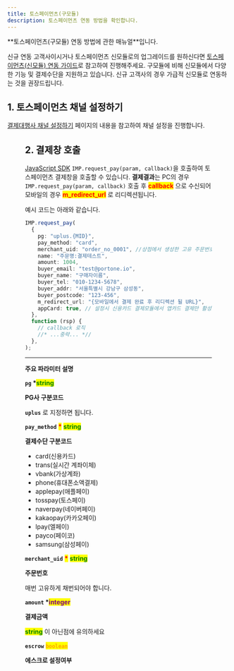```yaml
---
title: 토스페이먼츠(구모듈)
description: 토스페이먼츠 연동 방법을 확인합니다.
---
```



<Hint style="warning">
  **토스페이먼츠(구모듈) 연동 방법에 관한 매뉴얼**입니다.

  신규 연동 고객사이시거나 토스페이먼츠 신모듈로의 업그레이드를 원하신다면 [토스페이먼츠(신모듈) 연동 가이드](newtoss/readme)로 참고하여 진행해주세요.
  구모듈에 비해 신모듈에서 다양한 기능 및 결제수단을 지원하고 있습니다. 신규 고객사의 경우 가급적 신모듈로 연동하는 것을 권장드립니다.
</Hint>

## 1. 토스페이먼츠 채널 설정하기

[결제대행사 채널 설정하기](../../ready/readme#3-결제대행사-채널-설정하기) 페이지의 내용을 참고하여 채널 설정을 진행합니다.

<Figure src="/gitbook-assets/ko/screenshot 2022-05-29 7.38.40.png" />

## 2. 결제창 호출

[JavaScript SDK](../../sdk/javascript-sdk-old/readme) `IMP.request_pay(param, callback)`을 호출하여
토스페이먼츠 결제창을 호출할 수 있습니다.
**결제결과**는 PC의 경우 `IMP.request_pay(param, callback)` 호출 후
<mark style="color:red;">**callback**</mark> 으로 수신되어
모바일의 경우 <mark style="color:red;">**m\_redirect\_url**</mark> 로 리디렉션됩니다.

예시 코드는 아래와 같습니다.

```ts title="Javascript SDK"
IMP.request_pay(
  {
    pg: "uplus.{MID}",
    pay_method: "card",
    merchant_uid: "order_no_0001", //상점에서 생성한 고유 주문번호
    name: "주문명:결제테스트",
    amount: 1004,
    buyer_email: "test@portone.io",
    buyer_name: "구매자이름",
    buyer_tel: "010-1234-5678",
    buyer_addr: "서울특별시 강남구 삼성동",
    buyer_postcode: "123-456",
    m_redirect_url: "{모바일에서 결제 완료 후 리디렉션 될 URL}",
    appCard: true, // 설정시 신용카드 결제모듈에서 앱카드 결제만 활성화됩니다.
  },
  function (rsp) {
    // callback 로직
    //* ...중략... *//
  },
);
```

---

**주요 파라미터 설명**

**`pg` \***<mark style="color:green;">**string**</mark>

**PG사 구분코드**

**`uplus`** 로 지정하면 됩니다.

**`pay_method`** <mark style="color:red;">**\***</mark> <mark style="color:green;">**string**</mark>

**결제수단 구분코드**

- card(신용카드)
- trans(실시간 계좌이체)
- vbank(가상계좌)
- phone(휴대폰소액결제)
- applepay(애플페이)
- tosspay(토스페이)
- naverpay(네이버페이)
- kakaopay(카카오페이)
- lpay(엘페이)
- payco(페이코)
- samsung(삼성페이)

**`merchant_uid`** <mark style="color:red;">**\***</mark> <mark style="color:green;">**string**</mark>

**주문번호**

매번 고유하게 채번되어야 합니다.

**`amount` \***<mark style="color:purple;">**integer**</mark>

**결제금액**

<mark style="color:green;">**string**</mark> 이 아닌점에 유의하세요

**`escrow`** <mark style="color:orange;">**`boolean`**</mark>

**에스크로 설정여부**
